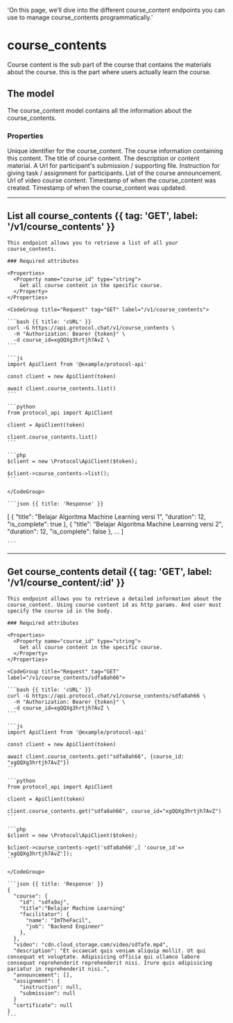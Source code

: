   'On this page, we’ll dive into the different course_content endpoints you can use to manage course_contents programmatically.'

# course_contents

Course content is the sub part of the course that contains the materials about the course. this is the part where users actually learn the course.

## The  model

The course_content model contains all the information about the course_contents.

### Properties

<Properties>
  <Property name="id" type="string">
    Unique identifier for the course_content.
  </Property>
  <Property name="course" type="object">
    The course information containing this content.
  </Property>
  <Property name="title" type="string">
    The title of course content.
  </Property>
  <Property name="description" type="string">
    The description or content material.
  </Property>
  <Property name="source" type="string">
    A Url for participant's submission / supporting file.
  </Property>
  <Property name="assignment" type="object">
    Instruction for giving task / assignment for participants.
  </Property>
    <Property name="announcement" type="array">
    List of the course announcement.
  </Property>
    <Property name="video" type="string">
    Url of video course content.
  </Property>
  <Property name="created_at" type="timestamp">
    Timestamp of when the course_content was created.
  </Property>
  <Property name="updated_at" type="timestamp">
    Timestamp of when the course_content was updated.
  </Property>
</Properties>

---

## List all course_contents {{ tag: 'GET', label: '/v1/course_contents' }}

<Row>
  <Col>

    This endpoint allows you to retrieve a list of all your course_contents. 

    ### Required attributes

    <Properties>
      <Property name="course_id" type="string">
        Get all course content in the specific course.
      </Property>
    </Properties>

  </Col>
  <Col sticky>

    <CodeGroup title="Request" tag="GET" label="/v1/course_contents">

    ```bash {{ title: 'cURL' }}
    curl -G https://api.protocol.chat/v1/course_contents \
      -H "Authorization: Bearer {token}" \
      -d course_id=xgQQXg3hrtjh7AvZ \
    ```

    ```js
    import ApiClient from '@example/protocol-api'

    const client = new ApiClient(token)

    await client.course_contents.list()
    ```

    ```python
    from protocol_api import ApiClient

    client = ApiClient(token)

    client.course_contents.list()
    ```

    ```php
    $client = new \Protocol\ApiClient($token);

    $client->course_contents->list();
    ```

    </CodeGroup>

    ```json {{ title: 'Response' }}
   [
        { 
          "title": "Belajar Algoritma Machine Learning versi 1",
          "duration": 12,
          "is_complete": true
        },
        { 
          "title": "Belajar Algoritma Machine Learning versi 2",
          "duration": 12,
          "is_complete": false
        },
        ...
      ]

    ```

  </Col>
</Row>

---

## Get course_contents detail {{ tag: 'GET', label: '/v1/course_content/:id' }}

<Row>
  <Col>

    This endpoint allows you to retrieve a detailed information about the course_content. Using course content id as http params. And user must specify the course id in the body.

    ### Required attributes

    <Properties>
      <Property name="course_id" type="string">
        Get all course content in the specific course.
      </Property>
    </Properties>

  </Col>
  <Col sticky>

    <CodeGroup title="Request" tag="GET" label="/v1/course_contents/sdfa8ah66">

    ```bash {{ title: 'cURL' }}
    curl -G https://api.protocol.chat/v1/course_contents/sdfa8ah66 \
      -H "Authorization: Bearer {token}" \
      -d course_id=xgQQXg3hrtjh7AvZ \ 
    ```      

    ```js
    import ApiClient from '@example/protocol-api'

    const client = new ApiClient(token)

    await client.course_contents.get("sdfa8ah66", {course_id: "xgQQXg3hrtjh7AvZ"})
    ```

    ```python
    from protocol_api import ApiClient

    client = ApiClient(token)

    client.course_contents.get("sdfa8ah66", course_id="xgQQXg3hrtjh7AvZ")
    ```

    ```php
    $client = new \Protocol\ApiClient($token);

    $client->course_contents->get('sdfa8ah66',[ 'course_id'=> 'xgQQXg3hrtjh7AvZ']);
    ```

    </CodeGroup>

    ```json {{ title: 'Response' }}
    {
      "course": {
        "id": "sdfa9aj",
        "title":"Belajar Machine Learning"
        "facilitator": {
          "name": "ImTheFacil",
          "job": "Backend Engineer"
        },
      },
      "video": "cdn.cloud_storage.com/video/sdfafe.mp4",
      "description": "Et occaecat quis veniam aliquip mollit. Ut qui consequat et voluptate. Adipisicing officia qui ullamco labore consequat reprehenderit reprehenderit nisi. Irure quis adipisicing pariatur in reprehenderit nisi.",
      "announcement": [],
      "assignment": {
        "instruction": null,
        "submission": null
      }
      "certificate": null
    }
    ```

  </Col>
</Row>

